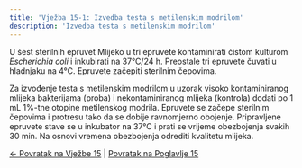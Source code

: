 ```yaml
---
title: 'Vježba 15-1: Izvedba testa s metilenskim modrilom'
description: 'Izvedba testa s metilenskim modrilom'
---
```


U šest sterilnih epruvet Mlijeko u tri epruvete kontaminirati čistom kulturom *Escherichia coli* i inkubirati na 37°C/24 h. Preostale tri epruvete čuvati u hladnjaku na 4°C. Epruvete začepiti sterilnim čepovima.

Za izvođenje testa s metilenskim modrilom u uzorak visoko kontaminiranog mlijeka bakterijama (proba) i nekontaminiranog mlijeka (kontrola) dodati po 1 mL 1%-tne otopine metilenskog modrila. Epruvete se začepe sterilnim čepovima i protresu tako da se dobije ravnomjerno obojenje. Pripravljene epruvete stave se u inkubator na 37°C i prati se vrijeme obezbojenja svakih 30 min. Na osnovi vremena obezbojenja odrediti kvalitetu mlijeka.

[← Povratak na Vježbe 15](../vjezbe-15) | [Povratak na Poglavlje 15](/poglavlje-15/)
